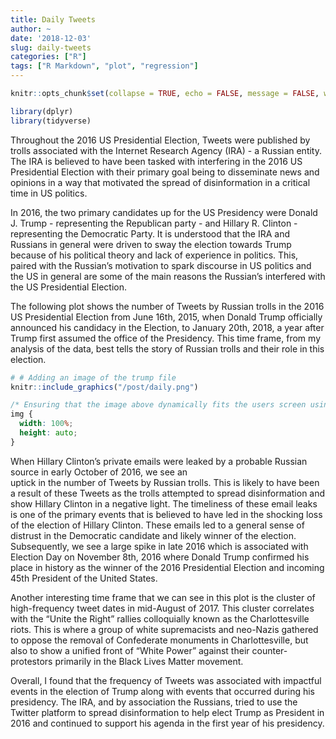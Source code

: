 ```yaml
---
title: Daily Tweets
author: ~
date: '2018-12-03'
slug: daily-tweets
categories: ["R"]
tags: ["R Markdown", "plot", "regression"]
---
```


```r
knitr::opts_chunk$set(collapse = TRUE, echo = FALSE, message = FALSE, warning = FALSE)

library(dplyr)
library(tidyverse)
```

Throughout the 2016 US Presidential Election, Tweets were published by trolls associated with the Internet
Research Agency (IRA) - a Russian entity. The IRA is believed to have been tasked with interfering in the 2016 US 
Presidential Election with their primary goal being to disseminate news and opinions in a way that motivated 
the spread of disinformation in a critical time in US politics.

In 2016, the two primary candidates up for the US Presidency were Donald J. Trump - representing the Republican
party - and Hillary R. Clinton - representing the Democratic Party. It is understood that the IRA and Russians
in general were driven to sway the election towards Trump because of his political theory and lack of experience
in politics. This, paired with the Russian's motivation to spark discourse in US politics and the US in general
are some of the main reasons the Russian's interfered with the US Presidential Election.

The following plot shows the number of Tweets by Russian trolls in the 2016 US Presidential Election from 
June 16th, 2015, when Donald Trump officially announced his candidacy in the Election, to January 20th, 2018, a
year after Trump first assumed the office of the Presidency. This time frame, from my analysis of the data, best
tells the story of Russian trolls and their role in this election.


```r
# # Adding an image of the trump file
knitr::include_graphics("/post/daily.png")
```

```css
/* Ensuring that the image above dynamically fits the users screen using css. */
img {
  width: 100%;
  height: auto;
}
```


When Hillary Clinton's private emails were leaked by a probable Russian source in early October of 2016, we see an  
uptick in the number of Tweets by Russian trolls. This is likely to have been a result of these Tweets as the trolls
attempted to spread disinformation and show Hillary Clinton in a negative light. The timeliness of these email leaks
is one of the primary events that is believed to have led in the shocking loss of the election of Hillary Clinton. 
These emails led to a general sense of distrust in the Democratic candidate and likely winner of the election. Subsequently, 
we see a large spike in late 2016 which is associated with Election Day on November 8th, 2016 where Donald Trump 
confirmed his place in history as the winner of the 2016 Presidential Election and incoming 45th President of the
United States.

Another interesting time frame that we can see in this plot is the cluster of high-frequency tweet dates in mid-August of 
2017. This cluster correlates with the "Unite the Right" rallies colloquially known as the Charlottesville riots.
This is where a group of white supremacists and neo-Nazis gathered to oppose the removal of Confederate monuments in 
Charlottesville, but also to show a unified front of "White Power" against their counter-protestors primarily in the Black 
Lives Matter movement.

Overall, I found that the frequency of Tweets was associated with impactful events in the election of Trump along with
events that occurred during his presidency. The IRA, and by association the Russians, tried to use the Twitter platform
to spread disinformation to help elect Trump as President in 2016 and continued to support his agenda in the first year
of his presidency.




